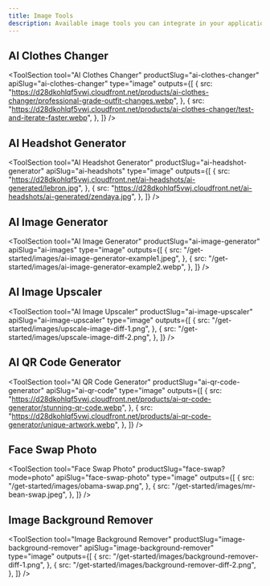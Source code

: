 ```yaml
---
title: Image Tools
description: Available image tools you can integrate in your application.
---
```



## AI Clothes Changer

<ToolSection
  tool="AI Clothes Changer"
  productSlug="ai-clothes-changer"
  apiSlug="ai-clothes-changer"
  type="image"
  outputs={[
    {
      src: "https://d28dkohlqf5vwj.cloudfront.net/products/ai-clothes-changer/professional-grade-outfit-changes.webp",
    },
    {
      src: "https://d28dkohlqf5vwj.cloudfront.net/products/ai-clothes-changer/test-and-iterate-faster.webp",
    },
  ]}
/>

## AI Headshot Generator

<ToolSection
  tool="AI Headshot Generator"
  productSlug="ai-headshot-generator"
  apiSlug="ai-headshots"
  type="image"
  outputs={[
    {
      src: "https://d28dkohlqf5vwj.cloudfront.net/ai-headshots/ai-generated/lebron.jpg",
    },
    {
      src: "https://d28dkohlqf5vwj.cloudfront.net/ai-headshots/ai-generated/zendaya.jpg",
    },
  ]}
/>

## AI Image Generator

<ToolSection
  tool="AI Image Generator"
  productSlug="ai-image-generator"
  apiSlug="ai-images"
  type="image"
  outputs={[
    {
      src: "/get-started/images/ai-image-generator-example1.jpeg",
    },
    {
      src: "/get-started/images/ai-image-generator-example2.webp",
    },
  ]}
/>

## AI Image Upscaler

<ToolSection
  tool="AI Image Upscaler"
  productSlug="ai-image-upscaler"
  apiSlug="ai-image-upscaler"
  type="image"
  outputs={[
    {
      src: "/get-started/images/upscale-image-diff-1.png",
    },
    {
      src: "/get-started/images/upscale-image-diff-2.png",
    },
  ]}
/>

## AI QR Code Generator

<ToolSection
  tool="AI QR Code Generator"
  productSlug="ai-qr-code-generator"
  apiSlug="ai-qr-code"
  type="image"
  outputs={[
    {
      src: "https://d28dkohlqf5vwj.cloudfront.net/products/ai-qr-code-generator/stunning-qr-code.webp",
    },
    {
      src: "https://d28dkohlqf5vwj.cloudfront.net/products/ai-qr-code-generator/unique-artwork.webp",
    },
  ]}
/>

## Face Swap Photo

<ToolSection
  tool="Face Swap Photo"
  productSlug="face-swap?mode=photo"
  apiSlug="face-swap-photo"
  type="image"
  outputs={[
    {
      src: "/get-started/images/obama-swap.png",
    },
    {
      src: "/get-started/images/mr-bean-swap.jpeg",
    },
  ]}
/>

## Image Background Remover

<ToolSection
  tool="Image Background Remover"
  productSlug="image-background-remover"
  apiSlug="image-background-remover"
  type="image"
  outputs={[
    {
      src: "/get-started/images/background-remover-diff-1.png",
    },
    {
      src: "/get-started/images/background-remover-diff-2.png",
    },
  ]}
/>
